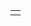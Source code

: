 {| style="margin:0 auto;" align=center width=95% class="toccolours"
|rowspan=15|
|-
|align=center style="background:#ccccff" width=95% | '''[[后金开国五大臣]]''' 
|-
|align="center" colspan=2| [[额亦都]] [[费英东]] [[何和礼]] [[安费扬古]] [[扈尔汉]]
|}
<noinclude>
</noinclude>